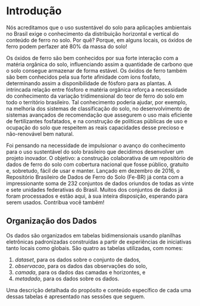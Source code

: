 # Introdução

Nós acreditamos que o uso sustentável do solo para aplicações ambientais no Brasil exige o conhecimento da distribuição horizontal e vertical do conteúdo de ferro no solo. Por quê? Porque, em alguns locais, os óxidos de ferro podem perfazer até 80% da massa do solo!

Os óxidos de ferro são bem conhecidos por sua forte interação com a matéria orgânica do solo, influenciando assim a quantidade de carbono que o solo consegue armazenar de forma estável. Os óxidos de ferro também são bem conhecidos pela sua forte afinidade com íons fosfato, determinando assim a disponibilidade de fósforo para as plantas. A intrincada relação entre fósforo e matéria orgânica reforça a necessidade do conhecimento da variação tridimensional do teor de ferro do solo em todo o território brasileiro. Tal conhecimento poderia ajudar, por exemplo, na melhoria dos sistemas de classificação do solo, no desenvolvimento de sistemas avançados de recomendação que assegurem o uso mais eficiente de fertilizantes fosfatados, e na construção de políticas públicas de uso e ocupação do solo que respeitem as reais capacidades desse precioso e não-renovável bem natural.

Foi pensando na necessidade de impulsionar o avanço do conhecimento para o uso sustentável do solo brasileiro que decidimos desenvolver um projeto inovador. O objetivo: a construção colaborativa de um repositório de dados de ferro do solo com cobertura nacional que fosse público, gratuito e, sobretudo, fácil de usar e manter. Lançado em dezembro de 2016, o Repositório Brasileiro de Dados de Ferro do Solo (Fe-BR) já conta com a impressionante soma de 232 conjuntos de dados oriundos de todas as vinte e sete unidades federativas do Brasil. Muitos dos conjuntos de dados já foram processados e estão aqui, à sua inteira disposição, esperando para serem usados. Contribua você também!

## Organização dos Dados

Os dados são organizados em tabelas bidimensionais usando planilhas eletrônicas padronizadas construídas a
partir de experiências de iniciativas tanto locais como globais. São quatro as tabelas utilizadas, com nomes:

1. *dataset*, para os dados sobre o conjunto de dados,
2. *observacao*, para os dados das observações do solo,
3. *camada*, para os dados das camadas e horizontes, e
4. *metadado*, para os dados sobre os dados.

Uma descrição detalhada do propósito e conteúdo específico de cada uma dessas tabelas é apresentado nas 
sessões que seguem.
